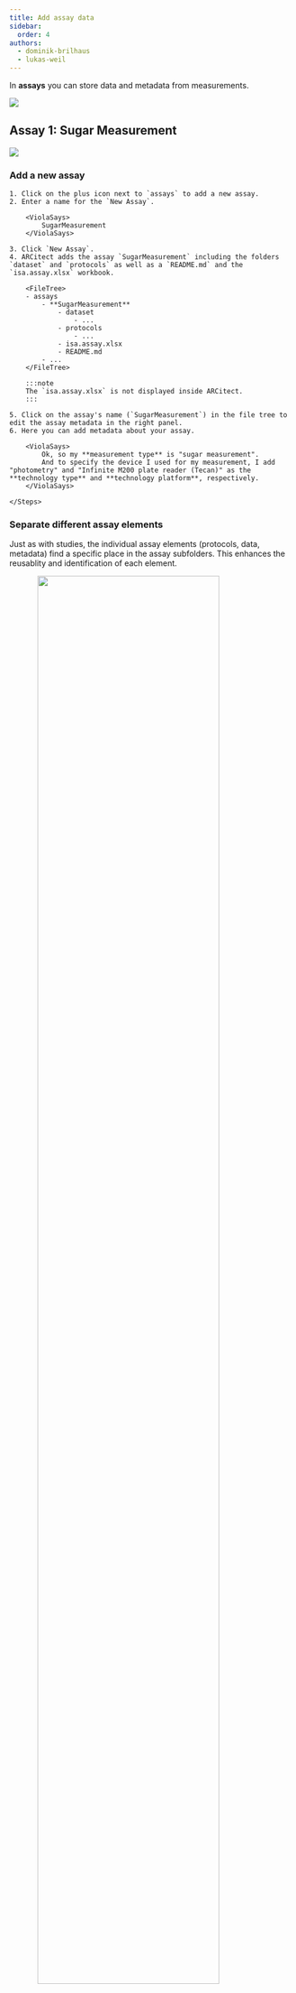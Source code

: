 ```yaml
---
title: Add assay data
sidebar:
  order: 4
authors:
  - dominik-brilhaus
  - lukas-weil
---
```




In **assays** you can store data and metadata from measurements.

![](@images/start-here/arc-prototypic-assay-identify.svg)

## Assay 1: Sugar Measurement

![](@images/start-here/arc-prototypic-assay-sugar.svg)


### Add a new assay

<Card icon="pen" title="ARCitect">
    <Steps>

    1. Click on the plus icon next to `assays` to add a new assay.
    2. Enter a name for the `New Assay`.

        <ViolaSays>
            SugarMeasurement
        </ViolaSays>

    3. Click `New Assay`.
    4. ARCitect adds the assay `SugarMeasurement` including the folders `dataset` and `protocols` as well as a `README.md` and the `isa.assay.xlsx` workbook.
    
        <FileTree>
        - assays
            - **SugarMeasurement**
                - dataset
                    - ...
                - protocols
                    - ...
                - isa.assay.xlsx
                - README.md
            - ...
        </FileTree>

        :::note
        The `isa.assay.xlsx` is not displayed inside ARCitect.
        :::

    5. Click on the assay's name (`SugarMeasurement`) in the file tree to edit the assay metadata in the right panel.
    6. Here you can add metadata about your assay.

        <ViolaSays>
            Ok, so my **measurement type** is "sugar measurement". 
            And to specify the device I used for my measurement, I add "photometry" and "Infinite M200 plate reader (Tecan)" as the **technology type** and **technology platform**, respectively.
        </ViolaSays>

    </Steps>
</Card>


### Separate different assay elements

Just as with studies, the individual assay elements (protocols, data, metadata) find a specific place in the assay subfolders. 
This enhances the reusablity and identification of each element. 


<img src={IMG2.src} style="width:80%; display: block; margin: auto; " />

### Add assay data and protocols

<Card icon="pen" title="ARCitect">
  <Steps>

  1. Right-click on the `dataset` folder and select `Import Files`.
  2. Select the file `sugar_result.csv` from the demo data and click `Open`.
  3. Right-click on the `protocols` folder and select `Import Files`.
  4. Select the file `sugar_extraction_protocol.md` from the demo data and click `Open`.
  5. The files are added to your ARC.
    
        <FileTree>
        - assays
            - SugarMeasurement
                - dataset
                    - **sugar_result.csv**
                - protocols
                    - **sugar_extraction_protocol.md**
                - isa.assay.xlsx
                - README.md
        - ...
        </FileTree>

  </Steps>
</Card>


### Isolate the lab processes in an assay

In order to separate the metadata, we can add one annotation table for each isolated process


<img src={IMG.src} style="width:70%; display: block; margin: auto;" />

<Card icon="pen" title="ARCitect">
    <Steps>

    1. Click on the assay's name (`SugarMeasurement`) in the file tree.
    2. At the bottom of the right panel, click on the plus icon right next to the `Metadata` sheet to add one sheet for each lab process.
        
        <ViolaSays>
            I add two tables: one for "SugarExtraction" and one for "SugarMeasurement"
        </ViolaSays>

    3. After adding the tables, right-click on each sheet's tab to rename them accordingly.
    </Steps>
</Card>

### Use templates to describe the lab processes

#### Sugar extraction

We annotate the the **Sugar extraction** process first.

![](@images/start-here/arc-prototypic-assay-labprocess1-extraction.svg)

Similar to the study example, we can parameterize the individual process steps, for instance:

- <span style="display: inline-block;width: 1em;height: 1em;background-color: #FFC000;"></span> Vortex Mixer
  - <span style="display: inline-block;width: 1em;height: 1em;background-color: #2D3E50;"></span> 3 seconds
- <span style="display: inline-block;width: 1em;height: 1em;background-color: #FFC000;"></span> Temperature  
  - <span style="display: inline-block;width: 1em;height: 1em;background-color: #2D3E50;"></span> 95 degree celsius

Instead of adding each individual building block to the table, we can use a generic template for a sugar extraction.

<Card icon="pen" title="ARCitect">
    <Steps>

    1. Click on the assay's name (`SugarMeasurement`) in the file tree.
    2. Select the "SugarExtraction" table added in the previous step.
    3. In the `New Table!` widget, click on the `Add Template` button next to `Start from an existing template!`.
    4. From the `Select community` dropdown, select "Training"
    5. Click the name of the template `Training - Sugar extraction` and <btn>select</btn>

        <ViolaSays>
            This shows me that the template has an `Input`, `Output` as well as two `Parameter` columns: "Vortex Mixer" and "Temperature"
        </ViolaSays>

    6. Click <btn>Add template</btn> to add the columns to your table.


        Input [Sample Name]	| Parameter [Vortex Mixer] | Parameter [Temperature] | Output [Sample Name] 
        --- | --- | --- | --- 
            |     |     |   

    7. At the bottom of the table, type `6` in the text field and click <btn>+</btn> to add six rows to your table.
    8. Transer the sample names of your study's `Output [Sample Name]` to the `Input [Sample Name]` column

        Input [Sample Name]	| Parameter [Vortex Mixer] | Parameter [Temperature] | Output [Sample Name] 
        --- | --- | --- | --- 
        Cold1_leaf
        Cold2_leaf
        Cold3_leaf
        RT1_leaf
        RT2_leaf
        RT3_leaf

    9. Add information of the `sugar_extraction_protocol.md` into the table, e.g. 


        Input [Sample Name]	| Parameter [Vortex Mixer] | Parameter [Temperature] | Output [Sample Name] 
        --- | --- | --- | --- 
        Cold1_leaf  | 3 seconds | 95 degree celsius | 
        Cold2_leaf  | 3 seconds | 95 degree celsius | 
        Cold3_leaf  | 3 seconds | 95 degree celsius | 
        RT1_leaf    | 3 seconds | 95 degree celsius | 
        RT2_leaf    | 3 seconds | 95 degree celsius | 
        RT3_leaf    | 3 seconds | 95 degree celsius | 

    10. Fill the `Output [Sample Name]` column: 
        - Select the six cells from `Input`, and copy the sample names (right-click -> Copy)
        - Select the cell below `Output [Sample Name]` and paste the sample names (right-click -> Paste all)
        - Click Right-click -> Update on a cell below `Output [Sample Name]` to change the sample names
        - Type "leaf" in the `Regex` and "sugar-ext" in the `Replacement` fields
        - Click <btn>Submit</btn>

        Input [Sample Name]	| Parameter [Vortex Mixer] | Parameter [Temperature] | Output [Sample Name] 
        --- | --- | --- | --- 
        Cold1_leaf  | 3 seconds | 95 degree celsius | Cold1_sugar-ext
        Cold2_leaf  | 3 seconds | 95 degree celsius | Cold2_sugar-ext
        Cold3_leaf  | 3 seconds | 95 degree celsius | Cold3_sugar-ext
        RT1_leaf    | 3 seconds | 95 degree celsius | RT1_sugar-ext
        RT2_leaf    | 3 seconds | 95 degree celsius | RT2_sugar-ext
        RT3_leaf    | 3 seconds | 95 degree celsius | RT3_sugar-ext  

    </Steps>
</Card>


#### Sugar measurement

![](@images/start-here/arc-prototypic-assay-labprocess2-measurement.svg)

We follow the same steps to fill the **Sugar Measurement** table

{/* 
- <span style="display: inline-block;width: 1em;height: 1em;background-color: #FFC000;"></span> technical replicate
  - <span style="display: inline-block;width: 1em;height: 1em;background-color: #2D3E50;"></span> 1,2,3,...
- <span style="display: inline-block;width: 1em;height: 1em;background-color: #FFC000;"></span> sample volume 
  - <span style="display: inline-block;width: 1em;height: 1em;background-color: #2D3E50;"></span> 10 `microliter`
- <span style="display: inline-block;width: 1em;height: 1em;background-color: #FFC000;"></span> buffer volume 
  - <span style="display: inline-block;width: 1em;height: 1em;background-color: #2D3E50;"></span> 190 `microliter`
- <span style="display: inline-block;width: 1em;height: 1em;background-color: #FFC000;"></span> cycle count
  - <span style="display: inline-block;width: 1em;height: 1em;background-color: #2D3E50;"></span> 5
 */}

<Card icon="pen" title="ARCitect">
    <Steps>
    1. Select the "SugarMeasurement" table.
    2. Load the template `Training - Sugar measurement` 
    3. Add the ` Output [Sample Name]` values (*_sugar-ext) of the "SugarExtraction" to the `Input [Sample name]` column
    4. Fill the parameter columns
        - Parameter [`technical replicate`] of 1,2,3,1,2,3
        - Parameter [`sample volume`] of 10 `microliter`
        - Parameter [`buffer volume`] of 190 `microliter`
        - Parameter [`cycle count`] of 5
    5. Use the `File Picker` feature to import the results of sugar measuremnt (`sugar_result.csv`) into `Output [Data]` 
    </Steps>
</Card>


---

## Assay 2: Proteomics Assays


<div style="display: flex;">

    <ViolaSays>
        Alright, this all makes sense. However, it seems a bit tedious, if I want to achieve this in detail for more complex assays. 
        
        And besides, I'm honestly not an expert of proteomics data and I am not sure I can fill out all information about my proteomics assay. 
    </ViolaSays>

    <img src={Sop.src} />
</div>


### Apply standard procedures (SOPs) to sample records



<Card icon="pen" title="ARCitect">
    <Steps>

    1. add `Proteomics_MS` assay (NAMING!)
        - import raw data folder (./MS_Raw/) into dataset
        - import local assay template: AssayTemplate_Proteomics_MS.json (formatted as ARCtrl json)
        - fill out the two tables (tables might be in wrong order!)

    2. add `Proteomics_DataAnalysis` assay
        - import dummy.fasta into dataset
        - import proteomics result (./MSFraggerOutput/combined_protein.tsv.csv) into dataset
        - import local assay template (./AssayTemplate_Proteomics_DataAnalysis.json, formatted as ARCtrl json)
        - fill out table

    </Steps>
</Card>



----
----


## ARC builds on ISA to link data

  - Samples are linked study-to-assay, assay-to-assay
  - Raw data is linked to assays
  - Protocols can be referenced
  - ...

![](@images/core-concepts/isa-files-types/isa-files02.svg)

## Link samples across studies and assays

1. Use the `Output [Sample Name]` of studies/talinum_drought/isa.study.xlsx as the `Input [Sample Name]` to **rna-extraction**.
1. Use the `Output [Sample Name]` of **rna-extraction** as the `Input [Sample Name]` to **illumina-libraries**.

**Seeds** &mdash;*Plant growth*&#x21FE; **Leaves** &mdash;*RNA Extraction*&#x21FE; **RNA** &mdash;*Illumina*&#x21FE; **fastq files**

## Link dataset files to samples

1. In the *Building Blocks* widget select *Output* -> *Raw Data File*.
2. Click <kbd>Add Column</kbd>.

:bulb: You see a warning about a changed output column.

3. Click <kbd>Continue</kbd>.
4. Go to the *File Picker* tab and click <kbd>Pick file names</kbd>.
5. Select and open the *fastq.gz files from the dataset folder.
6. Copy / paste them to the `Raw Data File`. 

:bulb: This allows you to link your samples to the resulting raw data files.
